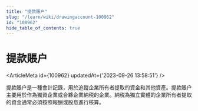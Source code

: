 ```yaml
---
title: "提款賬户"
slug: "/learn/wiki/drawingaccount-100962"
id: "100962"
hide_table_of_contents: true
---
```



# 提款賬户

<ArticleMeta id={100962} updatedAt={'2023-09-26 13:58:51'} />
<div className='border-solid border-b border-t-0 my-4 border-[var(--ifm-color-gray-300)]' />

提款賬户是一種會計記錄，用於追蹤企業所有者提取的資金和其他資產。提款賬户主要用於作為獨資企業或合夥企業納税的企業。納税為獨立實體的企業所有者提取的資金通常必須按照報酬或股息進行核算。
